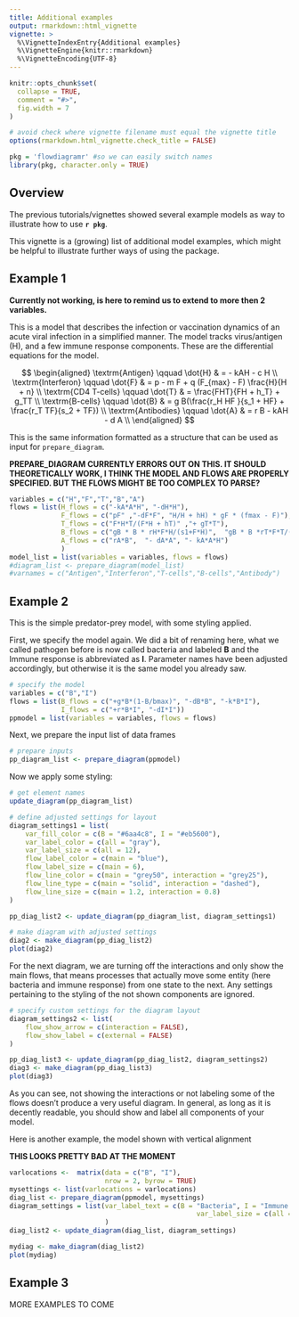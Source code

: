 ```yaml
---
title: Additional examples
output: rmarkdown::html_vignette
vignette: >
  %\VignetteIndexEntry{Additional examples}
  %\VignetteEngine{knitr::rmarkdown}
  %\VignetteEncoding{UTF-8}
---
```


```r
knitr::opts_chunk$set(
  collapse = TRUE,
  comment = "#>",
  fig.width = 7
)

# avoid check where vignette filename must equal the vignette title
options(rmarkdown.html_vignette.check_title = FALSE)
```

```r
pkg = 'flowdiagramr' #so we can easily switch names
library(pkg, character.only = TRUE)
```

## Overview

The previous tutorials/vignettes showed several example models as way to illustrate how to use **`r pkg`**.

This vignette is a (growing) list of additional model examples, which might be helpful to illustrate further ways of using the package.


## Example 1

**Currently not working, is here to remind us to extend to more then 2 variables.**

This is a model that describes the infection or vaccination dynamics of an acute viral infection in a simplified manner.
The model tracks virus/antigen (H), and a few immune response components. These are the differential equations for the model.

$$
\begin{aligned}
\textrm{Antigen} \qquad  \dot{H} & =   - kAH - c H \\ 
\textrm{Interferon} \qquad \dot{F} & = p - m F +  q (F_{max} - F) \frac{H}{H + n}   \\
\textrm{CD4 T-cells} \qquad \dot{T} & =  \frac{FHT}{FH + h_T} + g_TT   \\
\textrm{B-cells} \qquad \dot{B} & =  g B(\frac{r_H HF }{s_1 + HF} + \frac{r_T TF}{s_2 + TF})    \\
\textrm{Antibodies} \qquad \dot{A} & =   r B  - kAH - d A   \\
\end{aligned}
$$

This is the same information formatted as a structure that can be used as input for `prepare_diagram`.

**PREPARE_DIAGRAM CURRENTLY ERRORS OUT ON THIS. IT SHOULD THEORETICALLY WORK, I THINK THE MODEL AND FLOWS ARE PROPERLY SPECIFIED. BUT THE FLOWS MIGHT BE TOO COMPLEX TO PARSE?**

```r
variables = c("H","F","T","B","A")
flows = list(H_flows = c("-kA*A*H", "-dH*H"),
             F_flows = c("pF" ,"-dF*F", "H/H + hH) * gF * (fmax - F)"),
             T_flows = c("F*H*T/(F*H + hT)" ,"+ gT*T"),
             B_flows = c("gB * B * rH*F*H/(s1+F*H)",  "gB * B *rT*F*T/(s2+F*T)" ),
             A_flows = c("rA*B",  "- dA*A", "- kA*A*H") 
             )
model_list = list(variables = variables, flows = flows)
#diagram_list <- prepare_diagram(model_list)
#varnames = c("Antigen","Interferon","T-cells","B-cells","Antibody")

```


## Example 2

This is the simple predator-prey model, with some styling applied.


First, we specify the model again. We did a bit of renaming here, what we called pathogen before is now called bacteria and labeled **B** and the Immune response is abbreviated as **I**. Parameter names have been adjusted accordingly, but otherwise it is the same model you already saw.

```r
# specify the model
variables = c("B","I")
flows = list(B_flows = c("+g*B*(1-B/bmax)", "-dB*B", "-k*B*I"),
             I_flows = c("+r*B*I", "-dI*I"))
ppmodel = list(variables = variables, flows = flows)
```

Next, we prepare the input list of data frames

```r
# prepare inputs 
pp_diagram_list <- prepare_diagram(ppmodel)
```

Now we apply some styling:

```r
# get element names
update_diagram(pp_diagram_list)

# define adjusted settings for layout
diagram_settings1 = list(
    var_fill_color = c(B = "#6aa4c8", I = "#eb5600"),
    var_label_color = c(all = "gray"),
    var_label_size = c(all = 12),
    flow_label_color = c(main = "blue"),
    flow_label_size = c(main = 6),
    flow_line_color = c(main = "grey50", interaction = "grey25"),
    flow_line_type = c(main = "solid", interaction = "dashed"),
    flow_line_size = c(main = 1.2, interaction = 0.8)
)

pp_diag_list2 <- update_diagram(pp_diagram_list, diagram_settings1)

# make diagram with adjusted settings
diag2 <- make_diagram(pp_diag_list2)
plot(diag2)
```


For the next diagram, we are turning off the interactions and only show the main flows, that means processes that actually move some entity (here bacteria and immune response) from one state to the next. Any settings pertaining to the styling of the not shown components are ignored.

```r
# specify custom settings for the diagram layout
diagram_settings2 <- list(
    flow_show_arrow = c(interaction = FALSE),  
    flow_show_label = c(external = FALSE)
)

pp_diag_list3 <- update_diagram(pp_diag_list2, diagram_settings2)
diag3 <- make_diagram(pp_diag_list3)
plot(diag3)
```


As you can see, not showing the interactions or not labeling some of the flows doesn't produce a very useful diagram. In general, as long as it is decently readable, you should show and label all components of your model.

Here is another example, the model shown with vertical alignment

**THIS LOOKS PRETTY BAD AT THE MOMENT**

```r
varlocations <-  matrix(data = c("B", "I"),
                        nrow = 2, byrow = TRUE)
mysettings <- list(varlocations = varlocations)
diag_list <- prepare_diagram(ppmodel, mysettings)
diagram_settings = list(var_label_text = c(B = "Bacteria", I = "Immune Response"),
                                               var_label_size = c(all = 4)
                        )
diag_list2 <- update_diagram(diag_list, diagram_settings)

mydiag <- make_diagram(diag_list2)
plot(mydiag)
```


            
## Example 3

MORE EXAMPLES TO COME
